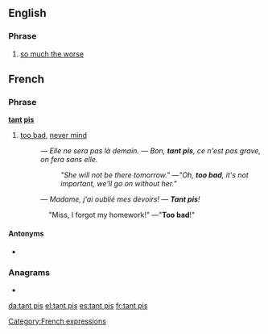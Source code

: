 ==English==

===Phrase===

# [[so much the worse]]

==French==

===Phrase===
'''[[tant]] [[pis]]'''

# [[too bad]], [[never mind]]
#: ''― Elle ne sera pas là demain. ― Bon, '''tant pis''', ce n'est pas grave, on fera sans elle.''
#:: ''"She will not be there tomorrow." ―"Oh, '''too bad''', it's not important, we'll go on without her."''
#: ''― Madame, j'ai oublié mes devoirs! ― '''Tant pis'''!''
:::: "Miss, I forgot my homework!" ―"'''Too bad'''!"

====Antonyms====
* {{l|fr|tant mieux}}

===Anagrams===
* {{l|fr|pistant}}

[[Category:French expressions]]

[[da:tant pis]]
[[el:tant pis]]
[[es:tant pis]]
[[fr:tant pis]]